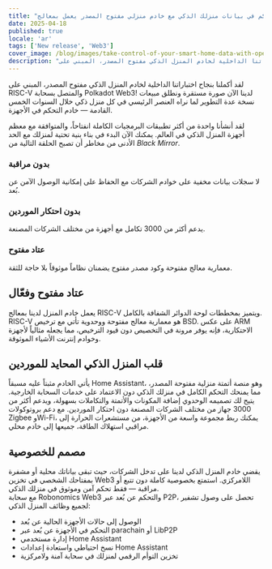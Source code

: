 ```yaml
---
title: "تحكم في بيانات منزلك الذكي مع خادم منزلي مفتوح المصدر يعمل بمعالج RISC-V واتصال Web3."
date: 2025-04-18
published: true
locale: 'ar'
tags: ['New release', 'Web3']
cover_image: /blog/images/take-control-of-your-smart-home-data-with-open/cover.webp
description: "لقد أكملنا بنجاح اختباراتنا الداخلية لخادم المنزل الذكي مفتوح المصدر، المبني على RISC-V والمتصل بسحابة Polkadot Web3! لدينا الآن صورة مستقرة ونطلق مبيعات نسخة عدة التطوير لما نراه العنصر الرئيسي في كل منزل ذكي خلال السنوات الخمس القادمة — خادم التحكم في الأجهزة."
---  
```

  
لقد أكملنا بنجاح اختباراتنا الداخلية لخادم المنزل الذكي مفتوح المصدر، المبني على RISC-V والمتصل بسحابة Polkadot Web3! لدينا الآن صورة مستقرة ونطلق مبيعات نسخة عدة التطوير لما نراه العنصر الرئيسي في كل منزل ذكي خلال السنوات الخمس القادمة — خادم التحكم في الأجهزة.
   
لقد أنشأنا واحدة من أكثر تطبيقات البرمجيات الكاملة انفتاحاً، والمتوافقة مع معظم أجهزة المنزل الذكي في العالم. يمكنك الآن البدء في بناء بنية تحتية لمنزلك مع الحد الأدنى من مخاطر أن تصبح الحلقة التالية من *Black Mirror*.
   
### بدون مراقبة   
لا سجلات بيانات مخفية على خوادم الشركات مع الحفاظ على إمكانية الوصول الآمن عن بُعد.   

### بدون احتكار الموردين   
يدعم أكثر من 3000 تكامل مع أجهزة من مختلف الشركات المصنعة.   

### عتاد مفتوح   
معمارية معالج مفتوحة وكود مصدر مفتوح يضمنان نظاماً موثوقاً بلا حاجة للثقة.   

## عتاد مفتوح وفعّال   
يعمل خادم المنزل لدينا بمعالج RISC-V ويتميز بمخططات لوحة الدوائر الشفافة بالكامل. RISC-V هو معمارية معالج مفتوحة ووحدوية تأتي مع ترخيص BSD. على عكس ARM الاحتكارية، فإنه يوفر مرونة في التخصيص دون قيود الترخيص، مما يجعله مثالياً لأجهزة وخوادم إنترنت الأشياء الموثوقة.   

## قلب المنزل الذكي المحايد للموردين   
يأتي الخادم مثبتاً عليه مسبقاً Home Assistant، وهو منصة أتمتة منزلية مفتوحة المصدر، مما يمنحك التحكم الكامل في منزلك الذكي دون الاعتماد على خدمات السحابة الخارجية. يتيح لك تصميمه الوحدوي إضافة المكونات والأتمتة والتكاملات بسهولة، ويدعم أكثر من 3000 جهاز من مختلف الشركات المصنعة دون احتكار الموردين. مع دعم بروتوكولات Zigbee وWi-Fi، يمكنك ربط مجموعة واسعة من الأجهزة، من مستشعرات الحرارة إلى مراقبي استهلاك الطاقة، جميعها إلى خادم محلي.  

## مصمم للخصوصية   
يقضي خادم المنزل الذكي لدينا على تدخل الشركات، حيث تبقى بياناتك محلية أو مشفرة بمفتاحك الشخصي في تخزين Web3 اللامركزي. استمتع بخصوصية كاملة دون تتبع أو مراقبة — فقط تحكم آمن وموثوق في منزلك الذكي.   
مع سحابة Robonomics Web3 والتحكم عن بُعد عبر P2P، تحصل على وصول تشفير لجميع وظائف المنزل الذكي:   

- الوصول إلى حالات الأجهزة الحالية عن بُعد   
- التحكم في الأجهزة عن بُعد عبر parachain أو LibP2P   
- إدارة مستخدمي Home Assistant   
- نسخ احتياطي واستعادة إعدادات Home Assistant   
- تخزين التوأم الرقمي لمنزلك في سحابة آمنة ولامركزية   
